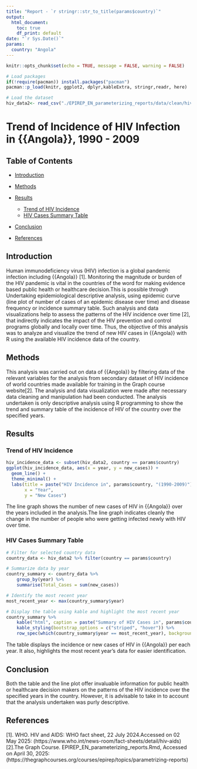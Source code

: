 ---
title: "Report - `r stringr::str_to_title(params$country)`"
output: 
  html_document: 
    toc: true
    df_print: default
date: "`r Sys.Date()`"
params:
  country: "Angola"
---

```{r setup, include=FALSE}
knitr::opts_chunk$set(echo = TRUE, message = FALSE, warning = FALSE)

# Load packages 
if(!require(pacman)) install.packages("pacman")
pacman::p_load(knitr, ggplot2, dplyr,kableExtra, stringr,readr, here)

# Load the dataset
hiv_data2<- read_csv("./EPIREP_EN_parameterizing_reports/data/clean/hiv_incidence.csv")
```

# Trend of Incidence of HIV Infection in {{Angola}}, 1990 - 2009

## Table of Contents

- [Introduction](#introduction)

- [Methods](#methods)

- [Results](#results )
  - [Trend of HIV Incidence](#trend-of-HIV-incidence)
  - [HIV Cases Summary Table](#HIV-cases-summary-table)
- [Conclusion](#conclusion)
- [References](#references)


## Introduction

Human immunodeficiency virus (HIV) infection is a global pandemic infection including {{Angola}} [1].  Monitoring the magnitude or burden of the HIV pandemic is vital in the countries of the word for making evidence based public health or healthcare decision.This is possible through Undertaking epidemiological descriptive analysis, using epidemic curve (line plot of number of cases of an epidemic disease over time) and disease frequency or incidence summary table. Such analysis and data visualizations help to assess the patterns of the HIV incidence over time [2],  that indirectly indicates the impact of the HIV prevention and control programs globally and locally over time. Thus, the objective of this analysis was to analyze and visualize the trend of new HIV cases in {{Angola}} with R using the available HIV incidence data of the country.

## Methods
This analysis was carried out on data of {{Angola}} by filtering data of the relevant variables for the analysis from secondary dataset of HIV incidence of world countries made available for training in the Graph course website[2]. The analysis and data visualization were made after necessary data cleaning and manipulation had been conducted. The analysis undertaken is only descriptive analysis using R programming to show the trend and summary table of the incidence of HIV of the country over the specified years.

## Results

### Trend of HIV Incidence

```{r, echo = T}

hiv_incidence_data <- subset(hiv_data2, country == params$country)
ggplot(hiv_incidence_data, aes(x = year, y = new_cases)) +
  geom_line() +
  theme_minimal() +
  labs(title = paste("HIV Incidence in", params$country, "(1990-2009)"),
       x = "Year",
       y = "New Cases")
```

The line graph shows the number of new cases of HIV in {{Angola}} over the years included in the analysis.The line graph indicates cleanly the change in the number of people who were getting infected newly with HIV over time.   

### HIV Cases Summary Table

```{r, echo = T}
# Filter for selected country data
country_data <- hiv_data2 %>% filter(country == params$country)

# Summarize data by year
country_summary <- country_data %>% 
    group_by(year) %>%
    summarise(Total_Cases = sum(new_cases))

# Identify the most recent year
most_recent_year <- max(country_summary$year)

# Display the table using kable and highlight the most recent year
country_summary %>%
    kable("html", caption = paste("Summary of HIV Cases in", params$country, "by Year")) %>%
    kable_styling(bootstrap_options = c("striped", "hover")) %>%
    row_spec(which(country_summary$year == most_recent_year), background = "lightblue")
```

The table displays the incidence or new cases of HIV in {{Angola}} per each year. It also, highlights the most recent year's data for easier identification.

## Conclusion

Both the table and the line plot offer invaluable information for public health or healthcare decision makers on the patterns of the HIV incidence over the specified years in the country. However, it is advisable to take in to account that the analysis undertaken was purly descriptive. 

## References

[1]. WHO.  HIV and AIDS: WHO fact sheet, 22 July 2024.Accessed on 02 May 2025: (https://www.who.int/news-room/fact-sheets/detail/hiv-aids)
[2].The Graph Course. EPIREP_EN_parameterizing_reports.Rmd, Accessed on April 30, 2025: (https://thegraphcourses.org/courses/epirep/topics/parametrizing-reports)

